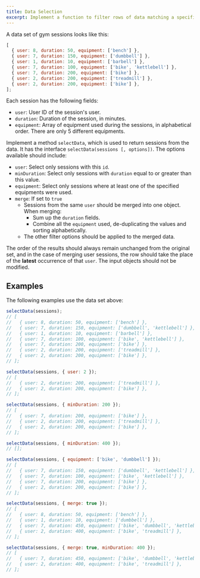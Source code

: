 ```yaml
---
title: Data Selection
excerpt: Implement a function to filter rows of data matching a specified requirement
---
```


A data set of gym sessions looks like this:

```js
[
  { user: 8, duration: 50, equipment: ['bench'] },
  { user: 7, duration: 150, equipment: ['dumbbell'] },
  { user: 1, duration: 10, equipment: ['barbell'] },
  { user: 7, duration: 100, equipment: ['bike', 'kettlebell'] },
  { user: 7, duration: 200, equipment: ['bike'] },
  { user: 2, duration: 200, equipment: ['treadmill'] },
  { user: 2, duration: 200, equipment: ['bike'] },
];
```

Each session has the following fields:

- `user`: User ID of the session's user.
- `duration`: Duration of the session, in minutes.
- `equipment`: Array of equipment used during the sessions, in alphabetical order. There are only 5 different equipments.

Implement a method `selectData`, which is used to return sessions from the data. It has the interface `selectData(sessions [, options])`. The options available should include:

- `user`: Select only sessions with this `id`.
- `minDuration`: Select only sessions with `duration` equal to or greater than this value.
- `equipment`: Select only sessions where at least one of the specified equipments were used.
- `merge`: If set to `true`
  - Sessions from the same `user` should be merged into one object. When merging:
    - Sum up the `duration` fields.
    - Combine all the `equipment` used, de-duplicating the values and sorting alphabetically.
  - The other filter options should be applied to the merged data.

The order of the results should always remain unchanged from the original set, and in the case of merging user sessions, the row should take the place of the **latest** occurrence of that `user`. The input objects should not be modified.

## Examples

The following examples use the data set above:

```js
selectData(sessions);
// [
//   { user: 8, duration: 50, equipment: ['bench'] },
//   { user: 7, duration: 150, equipment: ['dumbbell', 'kettlebell'] },
//   { user: 1, duration: 10, equipment: ['barbell'] },
//   { user: 7, duration: 100, equipment: ['bike', 'kettlebell'] },
//   { user: 7, duration: 200, equipment: ['bike'] },
//   { user: 2, duration: 200, equipment: ['treadmill'] },
//   { user: 2, duration: 200, equipment: ['bike'] },
// ];

selectData(sessions, { user: 2 });
// [
//   { user: 2, duration: 200, equipment: ['treadmill'] },
//   { user: 2, duration: 200, equipment: ['bike'] },
// ];

selectData(sessions, { minDuration: 200 });
// [
//   { user: 7, duration: 200, equipment: ['bike'] },
//   { user: 2, duration: 200, equipment: ['treadmill'] },
//   { user: 2, duration: 200, equipment: ['bike'] },
// ];

selectData(sessions, { minDuration: 400 });
// [];

selectData(sessions, { equipment: ['bike', 'dumbbell'] });
// [
//   { user: 7, duration: 150, equipment: ['dumbbell', 'kettlebell'] },
//   { user: 7, duration: 100, equipment: ['bike', 'kettlebell'] },
//   { user: 7, duration: 200, equipment: ['bike'] },
//   { user: 2, duration: 200, equipment: ['bike'] },
// ];

selectData(sessions, { merge: true });
// [
//   { user: 8, duration: 50, equipment: ['bench'] },
//   { user: 1, duration: 10, equipment: ['dumbbell'] },
//   { user: 7, duration: 450, equipment: ['bike', 'dumbbell', 'kettlebell'] },
//   { user: 2, duration: 400, equipment: ['bike', 'treadmill'] },
// ];

selectData(sessions, { merge: true, minDuration: 400 });
// [
//   { user: 7, duration: 450, equipment: ['bike', 'dumbbell', 'kettlebell'] },
//   { user: 2, duration: 400, equipment: ['bike', 'treadmill'] },
// ];
```
